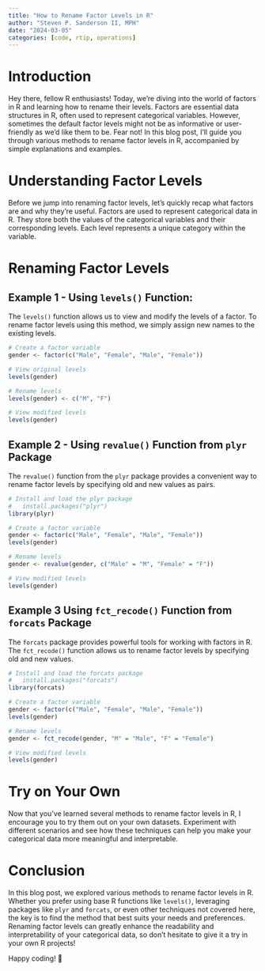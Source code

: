 ```yaml
---
title: "How to Rename Factor Levels in R"
author: "Steven P. Sanderson II, MPH"
date: "2024-03-05"
categories: [code, rtip, operations]
---
```


# Introduction

Hey there, fellow R enthusiasts! Today, we're diving into the world of factors in R and learning how to rename their levels. Factors are essential data structures in R, often used to represent categorical variables. However, sometimes the default factor levels might not be as informative or user-friendly as we'd like them to be. Fear not! In this blog post, I'll guide you through various methods to rename factor levels in R, accompanied by simple explanations and examples.

# Understanding Factor Levels

Before we jump into renaming factor levels, let's quickly recap what factors are and why they're useful. Factors are used to represent categorical data in R. They store both the values of the categorical variables and their corresponding levels. Each level represents a unique category within the variable.

# Renaming Factor Levels

## Example 1 - Using `levels()` Function:

The `levels()` function allows us to view and modify the levels of a factor. To rename factor levels using this method, we simply assign new names to the existing levels.

```r
# Create a factor variable
gender <- factor(c("Male", "Female", "Male", "Female"))

# View original levels
levels(gender)

# Rename levels
levels(gender) <- c("M", "F")

# View modified levels
levels(gender)
```

## Example 2 - Using `revalue()` Function from `plyr` Package

The `revalue()` function from the `plyr` package provides a convenient way to rename factor levels by specifying old and new values as pairs.

```r
# Install and load the plyr package
#   install.packages("plyr")
library(plyr)

# Create a factor variable
gender <- factor(c("Male", "Female", "Male", "Female"))
levels(gender)

# Rename levels
gender <- revalue(gender, c("Male" = "M", "Female" = "F"))

# View modified levels
levels(gender)
```

## Example 3 Using `fct_recode()` Function from `forcats` Package

The `forcats` package provides powerful tools for working with factors in R. The `fct_recode()` function allows us to rename factor levels by specifying old and new values.

```r
# Install and load the forcats package
#   install.packages("forcats")
library(forcats)

# Create a factor variable
gender <- factor(c("Male", "Female", "Male", "Female"))
levels(gender)

# Rename levels
gender <- fct_recode(gender, "M" = "Male", "F" = "Female")

# View modified levels
levels(gender)
```

# Try on Your Own

Now that you've learned several methods to rename factor levels in R, I encourage you to try them out on your own datasets. Experiment with different scenarios and see how these techniques can help you make your categorical data more meaningful and interpretable.

# Conclusion

In this blog post, we explored various methods to rename factor levels in R. Whether you prefer using base R functions like `levels()`, leveraging packages like `plyr` and `forcats`, or even other techniques not covered here, the key is to find the method that best suits your needs and preferences. Renaming factor levels can greatly enhance the readability and interpretability of your categorical data, so don't hesitate to give it a try in your own R projects!

Happy coding! 🚀